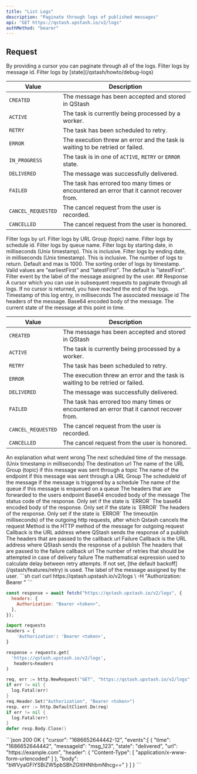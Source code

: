 ```yaml
---
title: "List Logs"
description: "Paginate through logs of published messages"
api: "GET https://qstash.upstash.io/v2/logs"
authMethod: "bearer"
---
```


## Request

<ParamField query="cursor" type="string">
  By providing a cursor you can paginate through all of the logs.
</ParamField>

<ParamField query="messageId" type="string">
  Filter logs by message id.
</ParamField>

<ParamField query="state" type="string">
  Filter logs by [state](/qstash/howto/debug-logs)

| Value              | Description                                                                              |
| ------------------ | ---------------------------------------------------------------------------------------- |
| `CREATED`          | The message has been accepted and stored in QStash                                       |
| `ACTIVE`           | The task is currently being processed by a worker.                                       |
| `RETRY`            | The task has been scheduled to retry.                                                    |
| `ERROR`            | The execution threw an error and the task is waiting to be retried or failed.            |
| `IN_PROGRESS`      | The task is in one of `ACTIVE`, `RETRY` or `ERROR` state.                                |
| `DELIVERED`        | The message was successfully delivered.                                                  |
| `FAILED`           | The task has errored too many times or encountered an error that it cannot recover from. |
| `CANCEL_REQUESTED` | The cancel request from the user is recorded.                                            |
| `CANCELLED`        | The cancel request from the user is honored.                                             |
</ParamField>

<ParamField query="url" type="string">
  Filter logs by url.
</ParamField>

<ParamField query="topicName" type="string">
  Filter logs by URL Group (topic) name.
</ParamField>

<ParamField query="scheduleId" type="string">
  Filter logs by schedule id.
</ParamField>

<ParamField query="queueName" type="string">
  Filter logs by queue name.
</ParamField>

<ParamField query="fromDate" type="number">
  Filter logs by starting date, in milliseconds (Unix timestamp). This is inclusive.
</ParamField>

<ParamField query="toDate" type="number">
  Filter logs by ending date, in milliseconds (Unix timestamp). This is inclusive.
</ParamField>

<ParamField query="count" type="number">
  The number of logs to return. Default and max is 1000.
</ParamField>

<ParamField query="order" type="string">
  The sorting order of logs by timestamp. Valid values are "earliestFirst" and "latestFirst". The default is "latestFirst".
</ParamField>

<ResponseField name="label" type="string">
  Filter event by the label of the message assigned by the user.
</ResponseField>
## Response


<ResponseField name="cursor" type="string">
A cursor which you can use in subsequent requests to paginate through all logs.
If no cursor is returned, you have reached the end of the logs.
</ResponseField>
<ResponseField name="events" type="Array">
<Expandable  defaultOpen>
  <ResponseField name="time" type="int" required>
  Timestamp of this log entry, in milliseconds
  </ResponseField>
  <ResponseField name="messageId" type="string" required>
  The associated message id
  </ResponseField>
  <ResponseField name="header" type="Record<string, string[]>" required>
  The headers of the message.
  </ResponseField>
  <ResponseField name="body" type="string" required>
  Base64 encoded body of the message.
  </ResponseField>
  <ResponseField name="state" type="string" required>
  The current state of the message at this point in time.

| Value              | Description                                                                              |
| ------------------ | ---------------------------------------------------------------------------------------- |
| `CREATED`          | The message has been accepted and stored in QStash                                       |
| `ACTIVE`           | The task is currently being processed by a worker.                                       |
| `RETRY`            | The task has been scheduled to retry.                                                    |
| `ERROR`            | The execution threw an error and the task is waiting to be retried or failed.            |
| `DELIVERED`        | The message was successfully delivered.                                                  |
| `FAILED`           | The task has errored too many times or encountered an error that it cannot recover from. |
| `CANCEL_REQUESTED` | The cancel request from the user is recorded.                                            |
| `CANCELLED`        | The cancel request from the user is honored.                                             |

  </ResponseField>
  <ResponseField name="error" type="string" optional>
  An explanation what went wrong
  </ResponseField>
  <ResponseField name="nextDeliveryTime" type="int" >
  The next scheduled time of the message.
  (Unix timestamp in milliseconds)
  </ResponseField>
  <ResponseField name="url" type="string" >
  The destination url
  </ResponseField>
  <ResponseField name="topicName" type="string" >
  The name of the URL Group (topic) if this message was sent through a topic
  </ResponseField>
  <ResponseField name="endpointName" type="int" >
  The name of the endpoint if this message was sent through a URL Group
  </ResponseField>
  <ResponseField name="scheduleId" type="string" >
  The scheduleId of the message if the message is triggered by a schedule
  </ResponseField>
  <ResponseField name="queueName" type="string">
  The name of the queue if this message is enqueued on a queue 
  </ResponseField>
  <ResponseField name="header" type="string">
  The headers that are forwarded to the users endpoint
  </ResponseField>
  <ResponseField name="body" type="string">
  Base64 encoded body of the message
  </ResponseField>
  <ResponseField name="responseStatus" type="int">
  The status code of the response. Only set if the state is `ERROR`
  </ResponseField>
  <ResponseField name="responseBody" type="string">
  The base64 encoded body of the response. Only set if the state is `ERROR`
  </ResponseField>
  <ResponseField name="responseHeaders" type="Record<string, string[]>">
  The headers of the response. Only set if the state is `ERROR`
  </ResponseField>
  <ResponseField name="timeout" type="int">
  The timeout(in milliseconds) of the outgoing http requests, after which Qstash cancels the request
  </ResponseField>
  <ResponseField name="method" type="string">
  Method is the HTTP method of the message for outgoing request
  </ResponseField>
  <ResponseField name="callback" type="string">
  Callback is the URL address where QStash sends the response of a publish
  </ResponseField>
  <ResponseField name="callbackHeaders" type="Record<string, string[]>">
  The headers that are passed to the callback url
  </ResponseField>
  <ResponseField name="failureCallback" type="string">
  Failure Callback is the URL address where QStash sends the response of a publish
  </ResponseField>
  <ResponseField name="failureCallbackHeaders" type="Record<string, string[]>">
  The headers that are passed to the failure callback url
  </ResponseField>
  <ResponseField name="maxRetries" type="int">
  The number of retries that should be attempted in case of delivery failure
  </ResponseField>
  <ResponseField name="retryDelayExpression" type="string">
  The mathematical expression used to calculate delay between retry attempts. If not set, [the default backoff](/qstash/features/retry) is used.
  </ResponseField>
  <ResponseField name="label" type="string">
  The label of the message assigned by the user.
  </ResponseField>
</Expandable>
</ResponseField>

<RequestExample>
```sh curl
curl https://qstash.upstash.io/v2/logs \
  -H "Authorization: Bearer <token>"
```

```javascript Node
const response = await fetch("https://qstash.upstash.io/v2/logs", {
  headers: {
    Authorization: "Bearer <token>",
  },
});
```

```python Python
import requests
headers = {
    'Authorization': 'Bearer <token>',
}

response = requests.get(
  'https://qstash.upstash.io/v2/logs',
   headers=headers
)
```

```go Go
req, err := http.NewRequest("GET", "https://qstash.upstash.io/v2/logs", nil)
if err != nil {
  log.Fatal(err)
}
req.Header.Set("Authorization", "Bearer <token>")
resp, err := http.DefaultClient.Do(req)
if err != nil {
  log.Fatal(err)
}
defer resp.Body.Close()
```

</RequestExample>

<ResponseExample>
```json 200 OK
{
  "cursor": "1686652644442-12",
  "events":[
    {
      "time": "1686652644442",
      "messageId": "msg_123",
      "state": "delivered",
      "url": "https://example.com",
      "header": { "Content-Type": [ "application/x-www-form-urlencoded" ] },
      "body": "bWVyaGFiYSBiZW5pbSBhZGltIHNhbmNhcg=="
    }
  ] 
}
```
</ResponseExample>
